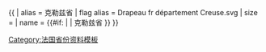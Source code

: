 {{ {{{1<noinclude>|country showdata</noinclude>}}}
| alias = 克勒兹省
| flag alias = Drapeau fr département Creuse.svg
| size = {{{size|}}}
| name = {{#if: {{{name|}}} | {{{name|}}} | 克勒兹省 }}
}}<noinclude>
[[Category:法国省份资料模板]]
</noinclude>